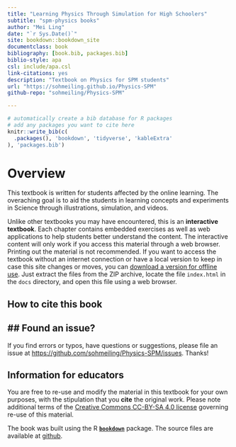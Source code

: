 ```yaml
--- 
title: "Learning Physics Through Simulation for High Schoolers"
subtitle: "spm-physics books"
author: "Mei Ling"
date: "`r Sys.Date()`"
site: bookdown::bookdown_site
documentclass: book
bibliography: [book.bib, packages.bib]
biblio-style: apa
csl: include/apa.csl
link-citations: yes
description: "Textbook on Physics for SPM students"
url: "https://sohmeiling.github.io/Physics-SPM"
github-repo: "sohmeiling/Physics-SPM"

---
```


```r
# automatically create a bib database for R packages
# add any packages you want to cite here
knitr::write_bib(c(
  .packages(), 'bookdown', 'tidyverse', 'kableExtra'
), 'packages.bib')


```


# Overview {-}

This textbook is written for students affected by the online learning. The overaching goal is to aid the students in learning concepts and experiments in Science through illustrations, simulation, and videos.

Unlike other textbooks you may have encountered, this is an **interactive textbook**. Each chapter contains embedded exercises as well as web applications to help students better understand the content. The interactive content will only work if you access this material through a web browser. Printing out the material is not recommended. If you want to access the textbook without an internet connection or have a local version to keep in case this site changes or moves, you can [download a version for offline use](#offline-textbook.zip). Just extract the files from the ZIP archive, locate the file `index.html` in the `docs` directory, and open this file using a web browser.

## How to cite this book {-}


## ## Found an issue? {-}

If you find errors or typos, have questions or suggestions, please file an issue at <https://github.com/sohmeiling/Physics-SPM/issues>. Thanks!

## Information for educators {-}

You are free to re-use and modify the material in this textbook for your own purposes, with the stipulation that you **cite** the original work. Please note additional terms of the [Creative Commons CC-BY-SA 4.0 license](https://creativecommons.org/licenses/by-sa/4.0/) governing re-use of this material.

The book was built using the R [**`bookdown`**](https://bookdown.org) package. The source files are available at [github](https://github.com/sohmeiling/Physics-SPM).
